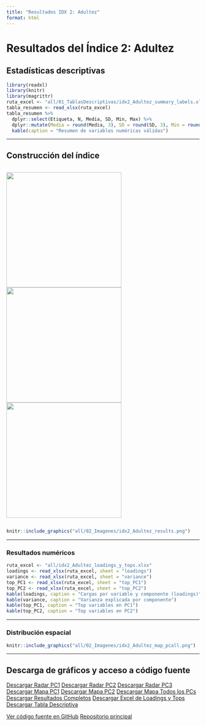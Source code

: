 ```yaml
---
title: "Resultados IDX 2: Adultez"
format: html
---
```


# Resultados del Índice 2: Adultez

## Estadísticas descriptivas

```r
library(readxl)
library(knitr)
library(magrittr)
ruta_excel <- "all/01_TablasDescriptivas/idx2_Adultez_summary_labels.xlsx"
tabla_resumen <- read_xlsx(ruta_excel)
tabla_resumen %>%
  dplyr::select(Etiqueta, N, Media, SD, Min, Max) %>%
  dplyr::mutate(Media = round(Media, 3), SD = round(SD, 3), Min = round(Min, 3), Max = round(Max, 3)) %>%
  kable(caption = "Resumen de variables numéricas válidas")
```

---

## Construcción del índice

<div style="display: flex; gap: 10px; justify-content: center; align-items: center;">
  <img src="all/idx2_Adultez_radar_PC1.png" width="300px" />
  <img src="all/idx2_Adultez_radar_PC2.png" width="300px" />
  <img src="all/idx2_Adultez_radar_PC3.png" width="300px" />
</div>

```r
knitr::include_graphics("all/02_Imagenes/idx2_Adultez_results.png")
```

---

### Resultados numéricos

```r
ruta_excel <- "all/idx2_Adultez_loadings_y_tops.xlsx"
loadings <- read_xlsx(ruta_excel, sheet = "loadings")
variance <- read_xlsx(ruta_excel, sheet = "variance")
top_PC1 <- read_xlsx(ruta_excel, sheet = "top_PC1")
top_PC2 <- read_xlsx(ruta_excel, sheet = "top_PC2")
kable(loadings, caption = "Cargas por variable y componente (loadings)")
kable(variance, caption = "Varianza explicada por componente")
kable(top_PC1, caption = "Top variables en PC1")
kable(top_PC2, caption = "Top variables en PC2")
```

---

### Distribución espacial

```r
knitr::include_graphics("all/02_Imagenes/idx2_Adultez_map_pcall.png")
```

---

## Descarga de gráficos y acceso a código fuente

<div class="btn-group" role="group">
  <a href="all/idx2_Adultez_radar_PC1.png" class="btn btn-primary" download>Descargar Radar PC1</a>
  <a href="all/idx2_Adultez_radar_PC2.png" class="btn btn-primary" download>Descargar Radar PC2</a>
  <a href="all/idx2_Adultez_radar_PC3.png" class="btn btn-primary" download>Descargar Radar PC3</a>
  <a href="all/02_Imagenes/idx2_Adultez_map_pc1.png" class="btn btn-info" download>Descargar Mapa PC1</a>
  <a href="all/02_Imagenes/idx2_Adultez_map_pc2.png" class="btn btn-info" download>Descargar Mapa PC2</a>
  <a href="all/02_Imagenes/idx2_Adultez_map_pcall.png" class="btn btn-info" download>Descargar Mapa Todos los PCs</a>
  <a href="all/02_Imagenes/idx2_Adultez_results.png" class="btn btn-success" download>Descargar Resultados Completos</a>
  <a href="all/idx2_Adultez_loadings_y_tops.xlsx" class="btn btn-warning" download>Descargar Excel de Loadings y Tops</a>
  <a href="all/01_TablasDescriptivas/idx2_Adultez_summary_labels.xlsx" class="btn btn-warning" download>Descargar Tabla Descriptiva</a>
</div>

<div class="btn-group" role="group">
  <a href="https://github.com/jcmunozmora/pulso_antioquia/tree/main/02_Code/AUX_Functions.R" class="btn btn-dark" target="_blank">Ver código fuente en GitHub</a>
  <a href="https://github.com/jcmunozmora/pulso_antioquia" class="btn btn-dark" target="_blank">Repositorio principal</a>
</div>
